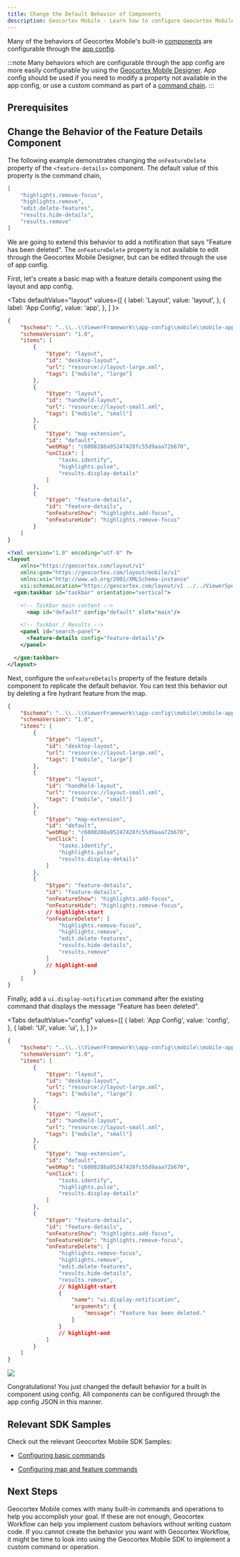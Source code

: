 ```yaml
---
title: Change the Default Behavior of Components
description: Geocortex Mobile - Learn how to configure Geocortex Mobile to change default application behavior
---
```



Many of the behaviors of Geocortex Mobile's built-in [components](sdk-components-overview.mdx) are configurable through the [app config](configuration-app-config-getting-started.mdx).

:::note
Many behaviors which are configurable through the app config are more easily configurable by using the [Geocortex Mobile Designer](https://apps.geocortex.com/mobileviewer/designer/). App config should be used if you need to modify a property not available in the app config, or use a custom command as part of a [command chain](configuration-commands-operations.mdx#configuring-commands-and-operations).
:::

## Prerequisites

<PrereqsLayoutConfigSnippet />

## Change the Behavior of the Feature Details Component

The following example demonstrates changing the `onFeatureDelete` property of the `<feature-details>` component. The default value of this property is the command chain,

```json
[
    "highlights.remove-focus",
    "highlights.remove",
    "edit.delete-features",
    "results.hide-details",
    "results.remove"
]
```

We are going to extend this behavior to add a notification that says "Feature has been deleted". The `onFeatureDelete` property is not available to edit through the Geocortex Mobile Designer, but can be edited through the use of app config.

First, let's create a basic map with a feature details component using the layout and app config.

<Tabs
  defaultValue="layout"
  values={[
    { label: 'Layout', value: 'layout', },
    { label: 'App Config', value: 'app', },
  ]
}>
<TabItem value="app">

```json title="App1/App1/app.json"
{
    "$schema": "..\\..\\ViewerFramework\\app-config\\mobile\\mobile-app-config.schema.json",
    "schemaVersion": "1.0",
    "items": [
        {
            "$type": "layout",
            "id": "desktop-layout",
            "url": "resource://layout-large.xml",
            "tags": ["mobile", "large"]
        },
        {
            "$type": "layout",
            "id": "handheld-layout",
            "url": "resource://layout-small.xml",
            "tags": ["mobile", "small"]
        },
        {
            "$type": "map-extension",
            "id": "default",
            "webMap": "c6008288a95247428fc55d9aaa72b670",
            "onClick": [
                "tasks.identify",
                "highlights.pulse",
                "results.display-details"
            ]
        },
        {
            "$type": "feature-details",
            "id": "feature-details",
            "onFeatureShow": "highlights.add-focus",
            "onFeatureHide": "highlights.remove-focus"
        }
    ]
}
```

</TabItem>
<TabItem value="layout">

```xml title="App1/App1/layout-large.xml"
<?xml version="1.0" encoding="utf-8" ?>
<layout
    xmlns="https://geocortex.com/layout/v1"
    xmlns:gxm="https://geocortex.com/layout/mobile/v1"
    xmlns:xsi="http://www.w3.org/2001/XMLSchema-instance"
    xsi:schemaLocation="https://geocortex.com/layout/v1 ../../ViewerSpec/layout/layout-mobile.xsd">
  <gxm:taskbar id="taskbar" orientation="vertical">

    <!-- Taskbar main content -->
	  <map id="default" config="default" slot="main"/>

    <!-- Taskbar / Results -->
    <panel id="search-panel">
      <feature-details config="feature-details"/>
    </panel>

  </gxm:taskbar>
</layout>

```

</TabItem>
</Tabs>

Next, configure the `onFeatureDetails` property of the feature details component to replicate the default behavior. You can test this behavior out by deleting a fire hydrant feature from the map.

```json title="App1/App1/app.json"
{
    "$schema": "..\\..\\ViewerFramework\\app-config\\mobile\\mobile-app-config.schema.json",
    "schemaVersion": "1.0",
    "items": [
        {
            "$type": "layout",
            "id": "desktop-layout",
            "url": "resource://layout-large.xml",
            "tags": ["mobile", "large"]
        },
        {
            "$type": "layout",
            "id": "handheld-layout",
            "url": "resource://layout-small.xml",
            "tags": ["mobile", "small"]
        },
        {
            "$type": "map-extension",
            "id": "default",
            "webMap": "c6008288a95247428fc55d9aaa72b670",
            "onClick": [
                "tasks.identify",
                "highlights.pulse",
                "results.display-details"
            ]
        },
        {
            "$type": "feature-details",
            "id": "feature-details",
            "onFeatureShow": "highlights.add-focus",
            "onFeatureHide": "highlights.remove-focus",
            // highlight-start
            "onFeatureDelete": [
                "highlights.remove-focus",
                "highlights.remove",
                "edit.delete-features",
                "results.hide-details",
                "results.remove"
            ]
            // highlight-end
        }
    ]
}
```

Finally, add a `ui.display-notification` command after the existing command that displays the message "Feature has been deleted".

<Tabs
  defaultValue="config"
  values={[
    { label: 'App Config', value: 'config', },
    { label: 'UI', value: 'ui', },
  ]
}>
<TabItem value="config">

```json title="App1/App1/app.json"
{
    "$schema": "..\\..\\ViewerFramework\\app-config\\mobile\\mobile-app-config.schema.json",
    "schemaVersion": "1.0",
    "items": [
        {
            "$type": "layout",
            "id": "desktop-layout",
            "url": "resource://layout-large.xml",
            "tags": ["mobile", "large"]
        },
        {
            "$type": "layout",
            "id": "handheld-layout",
            "url": "resource://layout-small.xml",
            "tags": ["mobile", "small"]
        },
        {
            "$type": "map-extension",
            "id": "default",
            "webMap": "c6008288a95247428fc55d9aaa72b670",
            "onClick": [
                "tasks.identify",
                "highlights.pulse",
                "results.display-details"
            ]
        },
        {
            "$type": "feature-details",
            "id": "feature-details",
            "onFeatureShow": "highlights.add-focus",
            "onFeatureHide": "highlights.remove-focus",
            "onFeatureDelete": [
                "highlights.remove-focus",
                "highlights.remove",
                "edit.delete-features",
                "results.hide-details",
                "results.remove",
                // highlight-start
                {
                    "name": "ui.display-notification",
                    "arguments": {
                        "message": "Feature has been deleted."
                    }
                }
                // highlight-end
            ]
        }
    ]
}
```

</TabItem>
<TabItem value="ui">
<img src={useBaseUrl("img/mobile-customize-feature-details-component.png")}/>
</TabItem>
</Tabs>

Congratulations! You just changed the default behavior for a built in component using config. All components can be configured through the app config JSON in this manner.

## Relevant SDK Samples

Check out the relevant Geocortex Mobile SDK Samples:

-   [Configuring basic commands](https://github.com/geocortex/vertigis-mobile-samples/tree/master/Geocortex.Mobile.Samples/Geocortex.Mobile.Samples/Samples/AppConfiguration/Commands)

-   [Configuring map and feature commands](https://github.com/geocortex/vertigis-mobile-samples/tree/master/Geocortex.Mobile.Samples/Geocortex.Mobile.Samples/Samples/AppConfiguration/MapAndFeatureCommands)

## Next Steps

Geocortex Mobile comes with many built-in commands and operations to help you accomplish your goal. If these are not enough, Geocortex Workflow can help you implement custom behaviors without writing custom code. If you cannot create the behavior you want with Geocortex Workflow, it might be time to look into using the Geocortex Mobile SDK to implement a custom command or operation.

<UseCaseContainer>
    <UseCaseCard
        title="Commands and Operations"
        description="Learn more about commands and operations"
        link={useBaseUrl("docs/mobile/configuration-commands-operations")}
    />
    <UseCaseCard
        title="Change Geocortex Mobile's Default Map Click Behavior"
        description="Learn how to Geocortex Workflow to override Geocortex Mobile's default map click behavior"
        link={useBaseUrl(
            "docs/mobile/tutorial-change-default-map-click-behavior"
        )}
    />
    <UseCaseCard
        description="Learn more about Geocortex Workflow"
        link={useBaseUrl("docs/workflow/overview")}
    />
    <UseCaseCard
        title="Commands, Operations, and Events API"
        description="Check out the available commands and operations"
        link={useBaseUrl("docs/mobile/api-commands-operations-events")}
    />
</UseCaseContainer>
